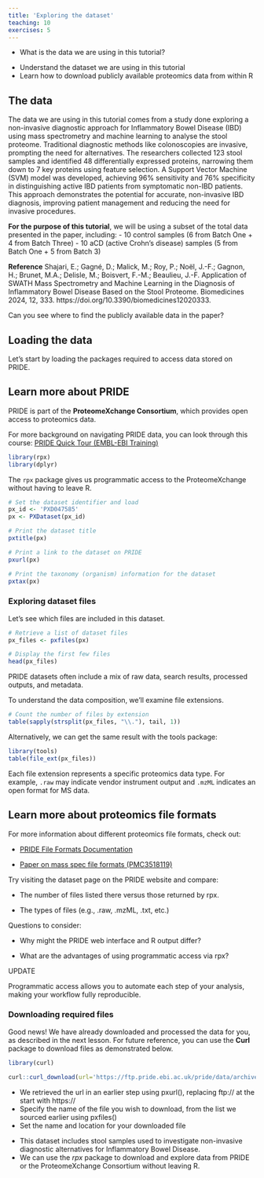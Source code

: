 ```yaml
---
title: 'Exploring the dataset'
teaching: 10
exercises: 5
---
```


:::::::::::::::::::::::::::::::::::::: questions 

- What is the data we are using in this tutorial?

::::::::::::::::::::::::::::::::::::::::::::::::

::::::::::::::::::::::::::::::::::::: objectives

- Understand the dataset we are using in this tutorial
- Learn how to download publicly available proteomics data from within R

::::::::::::::::::::::::::::::::::::::::::::::::

## The data

The data we are using in this tutorial comes from a study done exploring a non-invasive diagnostic approach for Inflammatory Bowel Disease (IBD) using mass spectrometry and machine learning to analyse the stool proteome. Traditional diagnostic methods like colonoscopies are invasive, prompting the need for alternatives. The researchers collected 123 stool samples and identified 48 differentially expressed proteins, narrowing them down to 7 key proteins using feature selection. A Support Vector Machine (SVM) model was developed, achieving 96% sensitivity and 76% specificity in distinguishing active IBD patients from symptomatic non-IBD patients. This approach demonstrates the potential for accurate, non-invasive IBD diagnosis, improving patient management and reducing the need for invasive procedures.

**For the purpose of this tutorial**, we will be using a subset of the total data presented in the paper, including:
- 10 control samples (6 from Batch One + 4 from Batch Three)
- 10 aCD (active Crohn’s disease) samples (5 from Batch One + 5 from Batch 3)

**Reference**
Shajari, E.; Gagné, D.; Malick, M.; Roy, P.; Noël, J.-F.; Gagnon, H.; Brunet, M.A.; Delisle, M.; Boisvert, F.-M.; Beaulieu, J.-F. Application of SWATH Mass Spectrometry and Machine Learning in the Diagnosis of Inflammatory Bowel Disease Based on the Stool Proteome. Biomedicines 2024, 12, 333. https://doi.org/10.3390/biomedicines12020333.


:::::: challenge

Can you see where to find the publicly available data in the paper?

::::::

## Loading the data

Let's start by loading the packages required to access data stored on PRIDE. 

::: spoiler

## Learn more about PRIDE

PRIDE is part of the **ProteomeXchange Consortium**, which provides open access to proteomics data.

For more background on navigating PRIDE data, you can look through this course: [PRIDE Quick Tour (EMBL-EBI Training)](https://www.ebi.ac.uk/training/online/courses/pride-quick-tour/)

:::

```r
library(rpx)
library(dplyr)
```

The `rpx` package gives us programmatic access to the ProteomeXchange without having to leave R.

```r
# Set the dataset identifier and load
px_id <- 'PXD047585' 
px <- PXDataset(px_id)

# Print the dataset title
pxtitle(px)

# Print a link to the dataset on PRIDE
pxurl(px)

# Print the taxonomy (organism) information for the dataset
pxtax(px)
```

### Exploring dataset files

Let’s see which files are included in this dataset.

```r
# Retrieve a list of dataset files
px_files <- pxfiles(px)

# Display the first few files
head(px_files)
```

PRIDE datasets often include a mix of raw data, search results, processed outputs, and metadata.

To understand the data composition, we’ll examine file extensions.

```r
# Count the number of files by extension
table(sapply(strsplit(px_files, "\\."), tail, 1))
```

Alternatively, we can get the same result with the tools package:

```r
library(tools)
table(file_ext(px_files))
```

Each file extension represents a specific proteomics data type. 
For example, `.raw` may indicate vendor instrument output and `.mzML` indicates an open format for MS data.

::: spoiler

## Learn more about proteomics file formats

For more information about different proteomics file formats, check out:

- [PRIDE File Formats Documentation](https://www.ebi.ac.uk/pride/markdownpage/pridefileformats)

- [Paper on mass spec file formats (PMC3518119)](https://pmc.ncbi.nlm.nih.gov/articles/PMC3518119/)

:::

:::::: challenge

Try visiting the dataset page on the PRIDE website and compare:

- The number of files listed there versus those returned by rpx.

- The types of files (e.g., .raw, .mzML, .txt, etc.)

Questions to consider:

- Why might the PRIDE web interface and R output differ?

- What are the advantages of using programmatic access via rpx?

::: solution

UPDATE

Programmatic access allows you to automate each step of your analysis, making your workflow fully reproducible.
:::
::::::

### Downloading required files

Good news! We have already downloaded and processed the data for you, as described in the next lesson. 
For future reference, you can use the **Curl** package to download files as demonstrated below.

```r
library(curl)

curl::curl_download(url='https://ftp.pride.ebi.ac.uk/pride/data/archive/2024/02/PXD047585/SampleAnnotation.xlsx',destfile = 'data/SampleAnnotation.xlsx')
```

- We retrieved the url in an earlier step using pxurl(), replacing ftp:// at the start with https://
- Specify the name of the file you wish to download, from the list we sourced earlier using pxfiles()
- Set the name and location for your downloaded file


::::::::::::::::::::::::::::::::::::: keypoints 

- This dataset includes stool samples used to investigate non-invasive diagnostic alternatives for Inflammatory Bowel Disease.
- We can use the *rpx* package to download and explore data from PRIDE or the ProteomeXchange Consortium without leaving R.

::::::::::::::::::::::::::::::::::::::::::::::::

